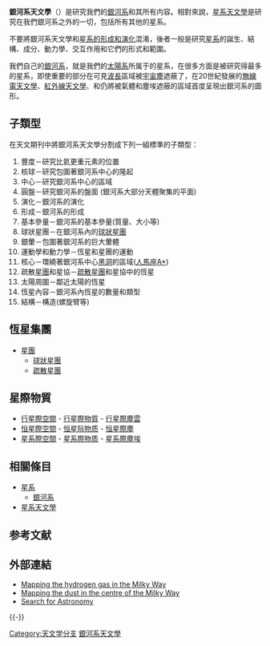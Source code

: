 '''銀河系天文學'''（{{lang-en|'''Galactic astronomy'''}}）是研究我們的[[銀河系|銀河系]]和其所有内容。相對來說，[[星系天文學|星系天文學]]是研究在我們銀河系之外的一切，包括所有其他的星系。

不要將銀河系天文學和[[星系的形成和演化|星系的形成和演化]]混淆，後者一般是研究[[星系|星系]]的誕生、結構、成分、動力學、交互作用和它們的形式和範圍。

我們自己的[[銀河系|銀河系]]，就是我們的[[太陽系|太陽系]]所属于的星系，在很多方面是被研究得最多的星系，即使重要的部分在可見[[波長|波長]]區域被[[宇宙塵|宇宙塵]]遮蔽了，在20世紀發展的[[無線電天文學|無線電天文學]]、[[紅外線天文學|紅外線天文學]]、和{{le|次微米波天文學|Submillimetre astronomy}}仍將被氣體和塵埃遮蔽的區域首度呈現出銀河系的圖形。

== 子類型 ==
在天文期刊中將銀河系天文學分割成下列一組標準的子類型：

# 豐度－研究比氦更重元素的位置
# 核球－研究包圍著銀河系中心的隆起
# 中心－研究銀河系中心的區域
# 圓盤－研究銀河系的盤面 (銀河系大部分天體聚集的平面)
# 演化－銀河系的演化
# 形成－銀河系的形成
# 基本參量－銀河系的基本參量(質量、大小等)
# 球狀星團－在銀河系內的[[球狀星團|球狀星團]]
# 銀暈－包圍著銀河系的巨大暈體
# 運動學和動力學－恆星和星團的運動
# 核心－環繞著銀河系中心[[黑洞|黑洞]]的區域([[人馬座A*|人馬座A*]])
# 疏散[[星團|星團]]和星協－[[疏散星團|疏散星團]]和星協中的恆星
# 太陽周圍－鄰近太陽的恆星
# 恆星內容－銀河系內恆星的數量和類型
# 結構－構造(螺旋臂等)

== 恆星集團 ==
* [[星團|星團]]
** [[球狀星團|球狀星團]]
** [[疏散星團|疏散星團]]

== 星際物質 ==
* [[外层空间#行星際空間|行星際空間]] - [[行星際物質|行星際物質]] - [[行星際塵雲|行星際塵雲]]
* [[外层空间#恒星際空間|恒星際空間]] - [[星际物质|恒星际物质]] - [[宇宙塵|恒星際塵]]
* [[外层空间#星系際空間|星系際空間]] - [[外层空间#星系際空間|星系際物质]] - [[星系際塵埃|星系際塵埃]]

== 相關條目 ==
* [[星系|星系]]
** [[銀河系|銀河系]]
* [[星系天文學|星系天文學]]

== 参考文献 ==
{{reflist}}

== 外部連結 ==
* [https://web.archive.org/web/20050508022853/http://aanda.u-strasbg.fr:2002/articles/aas/full/1997/18/ds1364/ds1364.html Mapping the hydrogen gas in the Milky Way]
* [http://www.spaceref.com/news/viewpr.html?pid=3392 Mapping the dust in the centre of the Milky Way]
* [https://web.archive.org/web/20061018205032/http://www.astrofind.net/ Search for Astronomy]

{{-}}

{{天文學|state=uncollapsed}}
{{星系}}
{{Astronomy-footer|state=uncollapsed}}

[[Category:天文学分支|Category:天文学分支]]
[[Category:銀河系天文學|]]